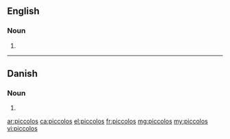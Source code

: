 ==English==

===Noun===
{{head|en|noun plural form}}

# {{plural of|piccolo|lang=en}}

----

==Danish==

===Noun===
{{head|da|noun form|g=c}}

# {{genitive singular indefinite of|piccolo|lang=da}}

[[ar:piccolos]]
[[ca:piccolos]]
[[el:piccolos]]
[[fr:piccolos]]
[[mg:piccolos]]
[[my:piccolos]]
[[vi:piccolos]]